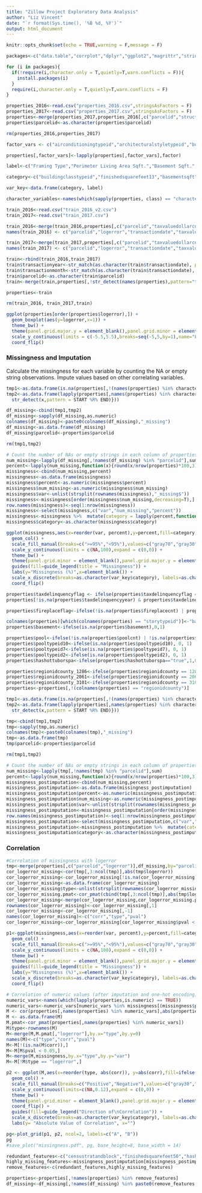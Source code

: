 ```yaml
---
title: "Zillow Project Exploratory Data Analysis"
author: "Liz Vincent"
date: "`r format(Sys.time(), '%B %d, %Y')`"
output: html_document
---
```


```r
knitr::opts_chunk$set(echo = TRUE,warning = F,message = F)

packages<-c("data.table","corrplot","dplyr","ggplot2","magrittr","stringi","stringr","rebus","gridExtra","reshape2","ggmap","tidyr","caret","xgboost","Matrix","ranger","ggcorrplot")

for (i in packages){
  if(!require(i,character.only = T,quietly=T,warn.conflicts = F)){
    install.packages(i)
  }
  require(i,character.only = T,quietly=T,warn.conflicts = F)
}
```

```r
properties_2016<-read.csv("properties_2016.csv",stringsAsFactors = F)
properties_2017<-read.csv("properties_2017.csv",stringsAsFactors = F)
properties<-merge(properties_2017,properties_2016[,c("parcelid","structuretaxvaluedollarcnt","landtaxvaluedollarcnt","taxvaluedollarcnt","taxamount")],by="parcelid",suffixes = c("_2017","_2016"))
properties$parcelid<-as.character(properties$parcelid)

rm(properties_2016,properties_2017)

factor_vars <- c("airconditioningtypeid","architecturalstyletypeid","buildingclasstypeid","buildingqualitytypeid","decktypeid","heatingorsystemtypeid","propertylandusetypeid","regionidcity","regionidcounty","regionidneighborhood","regionidzip","storytypeid","typeconstructiontypeid","fips","propertycountylandusecode","propertyzoningdesc","rawcensustractandblock","censustractandblock")

properties[,factor_vars]<-lapply(properties[,factor_vars],factor)

label<-c("Framing Type","Perimeter Living Area Sqft.","Basement Sqft.","Type of Floors in Multi-Story House","Yard Building Sqft.","Fireplace, Y/N","Architecture Style","Construction Material","Unfinished and Finished Sqft.","Type of Deck","Pool Sqft.","Spa or Hot Tub, Y/N","Pool with Spa or Hot Tub, Y/N","Tax Delinquency, Y/N","Year of Tax Delinquency","Spa or Hot Tub, Y/N","Patio Sqft.","Total Sqft.","First Floor Living Area Sqft.","First Floor Living Area Sqft.","No. Fireplaces","No. 3/4 Baths","Pool without Spa or Hot Tub, Y/N","No. Pools","No. Stories","Type of Air Conditioning","No. Garages","Garage Sqft.","Neighborhood ID","Type of Heating System","Building Condition","No. Units","Lot Sqft.","Total Finished Living Area Sqft.","City ID","Total No. Baths","No. Full Baths","Year Built","Total Finished Living Area Sqft.","Census Tract and Block ID","Zip Code","Parcel ID","Log Error","Transaction Date","Total No. Baths","No. Bedrooms","FIPS Code","Longitude","Latitude","Zoning at County Level","Zoning","Description of Zoning","Census Tract and Block ID","County ID","Total No. Rooms","Asessment Year","Assessed Value of Structure","Total Property Tax","Total Tax Assessed Value of Parcel","Assessed Value of Land","County ID 1286","County ID 2061","County ID 3101","Month of Sale","Year of Sale")

category<-c("buildingclasstypeid","finishedsquarefeet13","basementsqft","storytypeid","yardbuildingsqft26","fireplaceflag","architecturalstyletypeid","typeconstructiontypeid","finishedsquarefeet6","decktypeid","poolsizesum","pooltypeid10","pooltypeid2","taxdelinquencyflag","taxdelinquencyyear","hashottuborspa","yardbuildingsqft17","finishedsquarefeet15","finishedfloor1squarefeet","finishedsquarefeet50","fireplacecnt","threequarterbathnbr","pooltypeid7","poolcnt","numberofstories","airconditioningtypeid","garagecarcnt","garagetotalsqft","regionidneighborhood","heatingorsystemtypeid","buildingqualitytypeid","unitcnt","lotsizesquarefeet","finishedsquarefeet12","regionidcity","calculatedbathnbr","fullbathcnt","yearbuilt","calculatedfinishedsquarefeet","censustractandblock","regionidzip","parcelid","logerror","transactiondate","bathroomcnt","bedroomcnt","fips","latitude","longitude","propertycountylandusecode","propertylandusetypeid","propertyzoningdesc","rawcensustractandblock","regionidcounty","roomcnt","assessmentyear","structuretaxvaluedollarcnt","taxamount","taxvaluedollarcnt","landtaxvaluedollarcnt","regionidcounty_1286","regionidcounty_2061","regionidcounty_3101","transactionmonth","transactionyear")

var_key<-data.frame(category, label)

character_variables<-names(which(sapply(properties, class) == "character"))
```

```r
train_2016<-read.csv("train_2016_v2.csv")
train_2017<-read.csv("train_2017.csv")

train_2016<-merge(train_2016,properties[,c("parcelid","taxvaluedollarcnt_2016","landtaxvaluedollarcnt_2016","taxamount_2016","structuretaxvaluedollarcnt_2016")],by="parcelid")
names(train_2016) <- c("parcelid","logerror","transactiondate","taxvaluedollarcnt","landtaxvaluedollarcnt","taxamount","structuretaxvaluedollarcnt")

train_2017<-merge(train_2017,properties[,c("parcelid","taxvaluedollarcnt_2017","landtaxvaluedollarcnt_2017","taxamount_2017","structuretaxvaluedollarcnt_2017")],by="parcelid")
names(train_2017) <- c("parcelid","logerror","transactiondate","taxvaluedollarcnt","landtaxvaluedollarcnt","taxamount","structuretaxvaluedollarcnt")

train<-rbind(train_2016,train_2017)
train$transactionyear<-str_match(as.character(train$transactiondate), pattern = capture(one_or_more(DGT)) %R% "-")[,2]
train$transactionmonth<-str_match(as.character(train$transactiondate), pattern = one_or_more(DGT) %R% "-" %R% capture(one_or_more(DGT)))[,2]
train$parcelid<-as.character(train$parcelid)
train<-merge(train,properties[,!str_detect(names(properties),pattern="tax" %R% or("value","amount"))],by="parcelid")

properties<-train

rm(train_2016, train_2017,train)
```

```r

ggplot(properties[order(properties$logerror),]) +
  geom_boxplot(aes(y=logerror,x=1)) +
  theme_bw() +
  theme(panel.grid.major.y = element_blank(),panel.grid.minor = element_blank(), axis.text.y = element_blank(),axis.ticks.y=element_blank(), axis.title.y=element_blank()) +
  scale_y_continuous(limits = c(-5.5,5.5),breaks=seq(-5,5,by=1),name="Log Error") +
  coord_flip()

```
### Missingness and Imputation

Calculate the missingness for each variable by counting the NA or empty string observations. Impute values based on other correlating variables.
```r
tmp1<-as.data.frame(is.na(properties[,!(names(properties) %in% character_variables)]))
tmp2<-as.data.frame(lapply(properties[,names(properties) %in% character_variables],function(x){ 
  str_detect(x,pattern = START %R% END)}))  

df_missing<-cbind(tmp1,tmp2)
df_missing<-sapply(df_missing,as.numeric)
colnames(df_missing)<-paste0(colnames(df_missing),"_missing")
df_missing<-as.data.frame(df_missing)
df_missing$parcelid<-properties$parcelid

rm(tmp1,tmp2)

# Count the number of NAs or empty strings in each column of properties_2016
num_missing<-lapply(df_missing[,!names(df_missing) %in% "parcelid"],sum)
percent<-lapply(num_missing,function(x){round(x/nrow(properties)*100,3)})
missingness<-cbind(num_missing,percent)
missingness<-as.data.frame(missingness)
missingness$percent<-as.numeric(missingness$percent)
missingness$num_missing<-as.numeric(missingness$num_missing)
missingness$var<-unlist(strsplit(rownames(missingness),"_missing$"))
missingness<-missingness[order(missingness$num_missing,decreasing=T),]
row.names(missingness)<-seq(1:nrow(missingness))
missingness<-select(missingness,c("var","num_missing","percent"))
missingness<-missingness %>%  mutate(category = lapply(percent,function(x){ifelse(x>=95,">=95%","<95%")}))
missingness$category<-as.character(missingness$category)

ggplot(missingness,aes(x=reorder(var, percent),y=percent,fill=category)) +
  geom_col() +
  scale_fill_manual(breaks=c(">=95%","<95%"),values=c("gray70","gray30")) +
  scale_y_continuous(limits = c(NA,100),expand = c(0,0)) +
  theme_bw() +
  theme(panel.grid.minor = element_blank(),panel.grid.major.y = element_blank(),legend.position = c(0.875,0.09), axis.ticks=element_blank(),plot.margin = unit(c(0.01,0.03,0.01,0), "null")) +
  guides(fill=guide_legend(title = "Missingness")) +
  labs(y="Missingness (%)",x=element_blank()) +
  scale_x_discrete(breaks=as.character(var_key$category), labels=as.character(var_key$label)) +
  coord_flip()
```

```r
properties$taxdelinquencyflag <- ifelse(properties$taxdelinquencyflag == "Y",1,0)
properties[!is.na(properties$taxdelinquencyyear) & properties$taxdelinquencyyear == 0,"taxdelinquencyyear"] <- NA

properties$fireplaceflag<-ifelse(!is.na(properties$fireplacecnt) | properties$fireplaceflag == "true",1,0)

colnames(properties)[which(colnames(properties) == "storytypeid")]<-"basement" # Only storytypeid is "basement" and completely overlaps with basementsqft values - rename as "basement" and coerce to binary
properties$basement<-ifelse(is.na(properties$basement),0,1)

properties$pool<-ifelse(!is.na(properties$poolcnt) | !is.na(properties$poolsizesum) | !is.na(properties$pooltypeid10) | !is.na(properties$pooltypeid2) | !is.na(properties$pooltypeid7), 1,0)
properties$pooltypeid10<-ifelse(is.na(properties$pooltypeid10), 0, 1)
properties$pooltypeid7<-ifelse(is.na(properties$pooltypeid7), 0, 1)
properties$pooltypeid2<-ifelse(is.na(properties$pooltypeid2), 0, 1)
properties$hashottuborspa<-ifelse(properties$hashottuborspa=="true",1,0)

properties$regionidcounty_1286<-ifelse(properties$regionidcounty == 1286,1,0)
properties$regionidcounty_2061<-ifelse(properties$regionidcounty == 2061,1,0)
properties$regionidcounty_3101<-ifelse(properties$regionidcounty == 3101,1,0)
properties<-properties[,!(colnames(properties) == "regionidcounty")]
```

```r
tmp1<-as.data.frame(is.na(properties[,!(names(properties) %in% character_variables)]))
tmp2<-as.data.frame(lapply(properties[,names(properties) %in% character_variables],function(x){ 
  str_detect(x,pattern = START %R% END)}))  

tmp<-cbind(tmp1,tmp2)
tmp<-sapply(tmp,as.numeric)
colnames(tmp)<-paste0(colnames(tmp),"_missing")
tmp<-as.data.frame(tmp)
tmp$parcelid<-properties$parcelid

rm(tmp1,tmp2)

# Count the number of NAs or empty strings in each column of properties_2016
num_missing<-lapply(tmp[,!names(tmp) %in% "parcelid"],sum)
percent<-lapply(num_missing,function(x){round(x/nrow(properties)*100,3)})
missingness_postimputation<-cbind(num_missing,percent)
missingness_postimputation<-as.data.frame(missingness_postimputation)
missingness_postimputation$percent<-as.numeric(missingness_postimputation$percent)
missingness_postimputation$num_missing<-as.numeric(missingness_postimputation$num_missing)
missingness_postimputation$var<-unlist(strsplit(rownames(missingness_postimputation),"_missing$"))
missingness_postimputation<-missingness_postimputation[order(missingness_postimputation$num_missing,decreasing=T),]
row.names(missingness_postimputation)<-seq(1:nrow(missingness_postimputation))
missingness_postimputation<-select(missingness_postimputation,c("var","num_missing","percent"))
missingness_postimputation<-missingness_postimputation %>%  mutate(category = lapply(percent,function(x){ifelse(x>=99,">=99%","<99%")}))
missingness_postimputation$category<-as.character(missingness_postimputation$category)
```

### Correlation
```r
#Correlation of missingness with logerror
tmp<-merge(properties[,c("parcelid","logerror")],df_missing,by="parcelid" )
cor_logerror_missing<-cor(tmp[,3:ncol(tmp)],abs(tmp$logerror))
cor_logerror_missing<-cor_logerror_missing[!is.na(cor_logerror_missing),]
cor_logerror_missing<-as.data.frame(cor_logerror_missing)
cor_logerror_missing$type<-unlist(strsplit(rownames(cor_logerror_missing),"_missing$"))
cor_logerror_missing.pmat<-cor_pmat(cbind(tmp[,3:ncol(tmp)],abs(tmp$logerror)))
cor_logerror_missing<-merge(cor_logerror_missing,cor_logerror_missing.pmat[,"abs(tmp$logerror)"],by=0)
rownames(cor_logerror_missing)<-cor_logerror_missing[,1]
cor_logerror_missing<-cor_logerror_missing[,-1]
names(cor_logerror_missing)<-c("corr","type","pval")
cor_logerror_missing<-cor_logerror_missing[cor_logerror_missing$pval < 0.05,]

p1<-ggplot(missingness,aes(x=reorder(var, percent),y=percent,fill=category)) +
  geom_col() +
  scale_fill_manual(breaks=c(">=95%","<95%"),values=c("gray70","gray30")) +
  scale_y_continuous(limits = c(NA,100),expand = c(0,0)) +
  theme_bw() +
  theme(panel.grid.minor = element_blank(),panel.grid.major.y = element_blank(),legend.position = c(0.875,0.09), axis.ticks=element_blank(),plot.margin = unit(c(0.01,0.03,0.01,0), "null")) +
  guides(fill=guide_legend(title = "Missingness")) +
  labs(y="Missingness (%)",x=element_blank()) +
  scale_x_discrete(breaks=as.character(var_key$category), labels=as.character(var_key$label)) +
  coord_flip()

# Correlation of numeric values (after imputation and one-hot encoding) with logerror
numeric_vars<-names(which(lapply(properties,is.numeric) == TRUE))
numeric_vars<-numeric_vars[numeric_vars %in% missingness[(missingness$percent < 93.2),"var"]]
M <- cor(properties[,names(properties) %in% numeric_vars],abs(properties$logerror),use="pairwise.complete.obs")
M <- as.data.frame(M)
M.pmat<-cor_pmat(properties[,names(properties) %in% numeric_vars])
M$type<-rownames(M)
M<-merge(M,M.pmat[,"logerror"],by.x="type",by.y=0)
names(M)<-c("type","corr","pval")
M<-M[!(is.na(M$corr)),]
M<-M[M$pval < 0.05,]
M<-merge(M,missingness,by.x="type",by.y="var")
M<-M[!M$type == "logerror",]

p2 <- ggplot(M,aes(x=reorder(type, abs(corr)), y=abs(corr),fill=ifelse(corr < 0, "Negative","Positive"))) +
  geom_col() +
  scale_fill_manual(breaks=c("Positive","Negative"),values=c("gray30","gray70")) +
  scale_y_continuous(limits=c(NA,0.12),expand = c(0,0)) +
  theme_bw() +
  theme(panel.grid.minor = element_blank(),panel.grid.major.y = element_blank(),legend.position = c(0.95,0.13), axis.ticks=element_blank(),plot.margin = unit(c(0.01,0.03,0.01,0), "null")) +
  coord_flip() +
  guides(fill=guide_legend("Direction of\nCorrelation")) +
  scale_x_discrete(breaks=as.character(var_key$category), labels=as.character(var_key$label)) +
  labs(y= "Absolute Value of Correlation", x="")

pg<-plot_grid(p1, p2, ncol=2, labels=c("A", "B"))
pg
#save_plot("missingness.pdf", pg, base_height=8, base_width = 14)
```

```r
redundant_features<-c("censustratandblock","finishedsquarefeet50","hashottuborspa","finishedsquarefeet12","calculatedbathnbr")
highly_missing_features<-missingness_postimputation[missingness_postimputation$percent >= 95,"var"]
remove_features<-c(redundant_features,highly_missing_features)

properties<-properties[,!names(properties) %in% remove_features]
df_missing<-df_missing[,!names(df_missing) %in% paste0(remove_features,"_missing")]
```